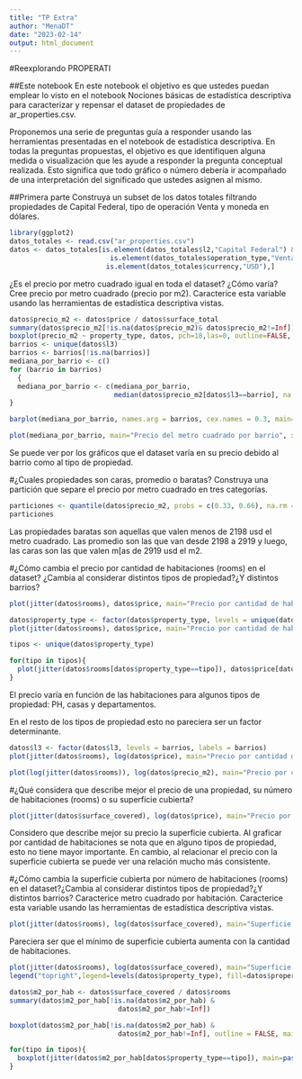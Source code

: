 ```yaml
---
title: "TP Extra"
author: "MenaDT"
date: "2023-02-14"
output: html_document
---
```

#Reexplorando PROPERATI

##Este notebook
En este notebook el objetivo es que ustedes puedan emplear lo visto en el notebook Nociones básicas de estadística descriptiva para caracterizar y repensar el dataset de propiedades de ar_properties.csv.

Proponemos una serie de preguntas guía a responder usando las herramientas presentadas en el notebook de estadística descriptiva. En todas la preguntas propuestas, el objetivo es que identifiquen alguna medida o visualización que les ayude a responder la pregunta conceptual realizada. Esto significa que todo gráfico o número debería ir acompañado de una interpretación del significado que ustedes asignen al mismo.

##Primera parte
Construya un subset de los datos totales filtrando propiedades de Capital Federal, tipo de operación Venta y moneda en dólares.

```r
library(ggplot2)
datos_totales <- read.csv("ar_properties.csv")
datos <- datos_totales[is.element(datos_totales$l2,"Capital Federal") &
                         is.element(datos_totales$operation_type,"Venta") &
                        is.element(datos_totales$currency,"USD"),]
```

¿Es el precio por metro cuadrado igual en toda el dataset? ¿Cómo varía? Cree precio por metro cuadrado (precio por m2). Caracterice esta variable usando las herramientas de estadística descriptiva vistas.

```r
datos$precio_m2 <- datos$price / datos$surface_total
summary(datos$precio_m2[!is.na(datos$precio_m2)& datos$precio_m2!=Inf])
boxplot(precio_m2 ~ property_type, datos, pch=18,las=0, outline=FALSE, cex.axis=0.5, xlab = "Tipo de Propiedad", ylab="Precio por M2")
barrios <- unique(datos$l3)
barrios <- barrios[!is.na(barrios)]
mediana_por_barrio <- c()
for (barrio in barrios)
  {
  mediana_por_barrio <- c(mediana_por_barrio,
                          median(datos$precio_m2[datos$l3==barrio], na.rm = T))
}

barplot(mediana_por_barrio, names.arg = barrios, cex.names = 0.3, main="Precio del metro cuadrado por barrio", xlab = "Barrio" , ylab="Mediana del Precio del m2", horiz = TRUE, las=1)

plot(mediana_por_barrio, main="Precio del metro cuadrado por barrio", xlab = "Barrio" , ylab="Mediana del Precio del m2", type="p")

```

Se puede ver por los gráficos que el dataset varía en su precio debido al barrio como al tipo de propiedad.


#¿Cuales propiedades son caras, promedio o baratas? Construya una partición que separe el precio por metro cuadrado en tres categorías.

```r
particiones <- quantile(datos$precio_m2, probs = c(0.33, 0.66), na.rm = TRUE)
particiones
```

Las propiedades baratas son aquellas que valen menos de 2198 usd el metro cuadrado. Las promedio son las que van desde 2198 a 2919 y luego, las caras son las que valen m[as de 2919 usd el m2.


#¿Cómo cambia el precio por cantidad de habitaciones (rooms) en el dataset? ¿Cambia al considerar distintos tipos de propiedad?¿Y distintos barrios?

```r
plot(jitter(datos$rooms), datos$price, main="Precio por cantidad de habitaciones", xlab="Habitaciones", ylab = "Precio", ylim=c(0,1000000), xlim = c(0,9))
```
```r
datos$property_type <- factor(datos$property_type, levels = unique(datos$property_type), labels = unique(datos$property_type))
plot(jitter(datos$rooms), datos$price, main="Precio por cantidad de habitaciones", xlab="Habitaciones", ylab = "Precio", ylim=c(0,1000000), xlim = c(0,9), col=datos$property_type)

tipos <- unique(datos$property_type)

for(tipo in tipos){
  plot(jitter(datos$rooms[datos$property_type==tipo]), datos$price[datos$property_type==tipo], main=paste("Precio por cantidad de habitaciones en",tipo), xlab="Habitaciones", ylab = "Precio", ylim=c(0,1000000), xlim = c(0,9))
}

```

El precio varía en función de las habitaciones para algunos tipos de propiedad: PH, casas y departamentos.

En el resto de los tipos de propiedad esto no pareciera ser un factor determinante.


```r
datos$l3 <- factor(datos$l3, levels = barrios, labels = barrios)
plot(jitter(datos$rooms), log(datos$price), main="Precio por cantidad de habitaciones", xlab="Habitaciones", ylab = "Precio", ylim=c(7,15), xlim = c(0,9), col=datos$l3)

plot(log(jitter(datos$rooms)), log(datos$precio_m2), main="Precio por cantidad de habitaciones", xlab="Habitaciones", ylab = "Precio", ylim=c(6,15), xlim = c(0,3), col=datos$l3)

```

#¿Qué considera que describe mejor el precio de una propiedad, su número de habitaciones (rooms) o su superficie cubierta?

```r
plot(jitter(datos$surface_covered), log(datos$price), main="Precio por superficie cubierta", xlab="Sup. cubierta (en m2)", ylab = "Precio (en USD)", col=datos$l3, xlim=c(0,1000))
```


Considero que describe mejor su precio la superficie cubierta. Al graficar por cantidad de habitaciones se nota que en alguno tipos de propiedad, esto no tiene mayor importante. 
En cambio, al relacionar el precio con la superficie cubierta se puede ver una relación mucho más consistente.


#¿Cómo cambia la superficie cubierta por número de habitaciones (rooms) en el dataset?¿Cambia al considerar distintos tipos de propiedad?¿Y distintos barrios? Caracterice metro cuadrado por habitación. Caracterice esta variable usando las herramientas de estadística descriptiva vistas.

```r
plot(jitter(datos$rooms), log(datos$surface_covered), main="Superficie cubierta por habitaciones", xlab="Habitaciones", ylab = "Sup. cubierta (en m2)", ylim = c(0,10),xlim = c(0,9))

```

Pareciera ser que el mínimo de superficie cubierta aumenta con la cantidad de habitaciones.

```r
plot(jitter(datos$rooms), log(datos$surface_covered), main="Superficie cubierta por habitaciones", xlab="Habitaciones", ylab = "Sup. cubierta (en m2)", ylim = c(0,10),xlim = c(0,9), col=datos$property_type)
legend("topright",legend=levels(datos$property_type), fill=datos$property_type, text.width = 1)
```

```r
datos$m2_por_hab <- datos$surface_covered / datos$rooms
summary(datos$m2_por_hab[!is.na(datos$m2_por_hab) &
                           datos$m2_por_hab!=Inf])

boxplot(datos$m2_por_hab[!is.na(datos$m2_por_hab) &
                           datos$m2_por_hab!=Inf], outline = FALSE, main="Metros cuadrados por habitacion")
```
```r
for(tipo in tipos){
  boxplot(jitter(datos$m2_por_hab[datos$property_type==tipo]), main=paste("Metros cuadrado por hab en",tipo), ylab = "m2", outline = F)
}
```

